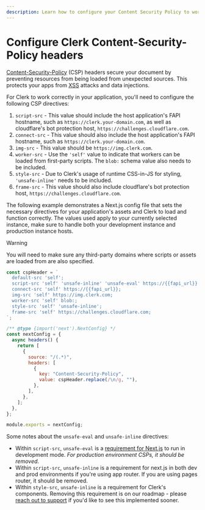 ```yaml
---
description: Learn how to configure your Content Security Policy to work with Clerk's APIs.
---
```


# Configure Clerk Content-Security-Policy headers

[Content-Security-Policy](https://developer.mozilla.org/en-US/docs/Web/HTTP/CSP) (CSP) headers secure your document by preventing resources from being loaded from unexpected sources. This protects your apps from [XSS](/docs/security/xss-leak-protection#xss-leak-protection) attacks and data injections.

For Clerk to work correctly in your application, you'll need to configure the following CSP directives:

1. `script-src` - This value should include the host application's FAPI hostname, such as `https://clerk.your-domain.com`, as well as cloudflare's bot protection host, `https://challenges.cloudflare.com`.
2. `connect-src` - This value should also include the host application's FAPI hostname, such as `https://clerk.your-domain.com`.
3. `img-src` - This value should be `https://img.clerk.com`.
4. `worker-src` - Use the `'self'` value to indicate that workers can be loaded from first-party scripts. The `blob:` schema value also needs to be included.
5. `style-src` - Due to Clerk's usage of runtime CSS-in-JS for styling, `'unsafe-inline'` needs to be included.
6. `frame-src` - This value should also include cloudflare's bot protection host, `https://challenges.cloudflare.com`.

The following example demonstrates a Next.js config file that sets the necessary directives for your application's assets and Clerk to load and function correctly. The values used apply to your currently selected instance, make sure to handle both your development instance and production instance hosts.

> [!WARNING]
> You will need to make sure any third-party domains where scripts or assets are loaded from are also specified.

```js {{ filename: "next.config.js" }}
const cspHeader = `
  default-src 'self';
  script-src 'self' 'unsafe-inline' 'unsafe-eval' https://{{fapi_url}} https://challenges.cloudflare.com;
  connect-src 'self' https://{{fapi_url}};
  img-src 'self' https://img.clerk.com;
  worker-src 'self' blob:;
  style-src 'self' 'unsafe-inline';
  frame-src 'self' https://challenges.cloudflare.com;
`;

/** @type {import('next').NextConfig} */
const nextConfig = {
  async headers() {
    return [
      {
        source: "/(.*)",
        headers: [
          {
            key: "Content-Security-Policy",
            value: cspHeader.replace(/\n/g, ""),
          },
        ],
      },
    ];
  },
};

module.exports = nextConfig;
```

Some notes about the `unsafe-eval` and `unsafe-inline` directives:

- Within `script-src`, `unsafe-eval` is a [requirement for Next.js](https://nextjs.org/docs/app/building-your-application/configuring/content-security-policy#without-nonces) to run in development mode. *For production environment CSPs, it should be removed*.  
- Within `script-src`, `unsafe-inline` is a requirement for next.js in both dev and prod environments if you're using app router. If you are using pages router, it should be removed.
- Within `style-src`, `unsafe-inline` is a requirement for Clerk's components. Removing this requirement is on our roadmap - please [reach out to support](https://clerk/.com/support) if you'd like to see this implemented sooner.